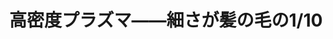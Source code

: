 ﻿---
title: "高密度プラズマ――細さが髪の毛の1/10"
category: "工学院"
vol: "17"
interviewee: "石井 彰三 "
url: ""
tags: []
pdf: "17-8.pdf"
career: ""
preface: "------------"
---
